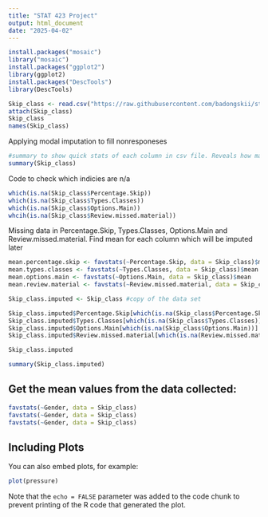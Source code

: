 ```yaml
---
title: "STAT 423 Project"
output: html_document
date: "2025-04-02"
---
```


```r
install.packages("mosaic")
library("mosaic")
install.packages("ggplot2")
library(ggplot2)
install.packages("DescTools")
library(DescTools)

Skip_class <- read.csv("https://raw.githubusercontent.com/badongskii/stat423_skipping_class_survey/refs/heads/main/skippingclass_cleaned.csv")
attach(Skip_class)
Skip_class
names(Skip_class)
```

Applying modal imputation to fill nonresponeses
```r
#summary to show quick stats of each column in csv file. Reveals how many non responses in each.
summary(Skip_class)

```
Code to check which indicies are n/a
```r
which(is.na(Skip_class$Percentage.Skip))
which(is.na(Skip_class$Types.Classes))
which(is.na(Skip_class$Options.Main))
whcih(is.na(Skip_class$Review.missed.material))
```
Missing data in Percentage.Skip, Types.Classes, Options.Main and Review.missed.material.
Find mean for each column which will be imputed later
```r
mean.percentage.skip <- favstats(~Percentage.Skip, data = Skip_class)$mean
mean.types.classes <- favstats(~Types.Classes, data = Skip_class)$mean
mean.options.main <- favstats(~Options.Main, data = Skip_class)$mean
mean.review.material <- favstats(~Review.missed.material, data = Skip_class)$mean

Skip_class.imputed <- Skip_class #copy of the data set

Skip_class.imputed$Percentage.Skip[which(is.na(Skip_class$Percentage.Skip))] <- mean.percentage.skip
Skip_class.imputed$Types.Classes[which(is.na(Skip_class$Types.Classes))] <- mean.types.classes
Skip_class.imputed$Options.Main[which(is.na(Skip_class$Options.Main))] <- mean.options.main
Skip_class.imputed$Review.missed.material[which(is.na(Review.missed.material))] <- mean.review.material

Skip_class.imputed

```


```r
summary(Skip_class.imputed)
```


## Get the mean values from the data collected:
```r
favstats(~Gender, data = Skip_class)
favstats(~Gender, data = Skip_class)
favstats(~Gender, data = Skip_class)

```

## Including Plots

You can also embed plots, for example:

```r
plot(pressure)
```

Note that the `echo = FALSE` parameter was added to the code chunk to prevent printing of the R code that generated the plot.
